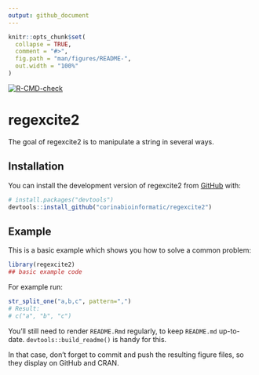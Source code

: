 ```yaml
---
output: github_document
---
```


<!-- README.md is generated from README.Rmd. Please edit that file -->

```r
knitr::opts_chunk$set(
  collapse = TRUE,
  comment = "#>",
  fig.path = "man/figures/README-",
  out.width = "100%"
)
```

[![R-CMD-check](https://github.com/corinabioinformatic/regexcite2/actions/workflows/R-CMD-check.yaml/badge.svg?branch=main)](https://github.com/corinabioinformatic/regexcite2/actions/workflows/R-CMD-check.yaml)

# regexcite2

<!-- badges: start -->
<!-- badges: end -->

The goal of regexcite2 is to manipulate a string in several ways. 

## Installation

You can install the development version of regexcite2 from [GitHub](https://github.com/) with:

``` r
# install.packages("devtools")
devtools::install_github("corinabioinformatic/regexcite2")
```

## Example

This is a basic example which shows you how to solve a common problem:

```r
library(regexcite2)
## basic example code
```

For example run:

```r
str_split_one("a,b,c", pattern=",")
# Result: 
# c("a", "b", "c")
```

You'll still need to render `README.Rmd` regularly, to keep `README.md` up-to-date. `devtools::build_readme()` is handy for this.


In that case, don't forget to commit and push the resulting figure files, so they display on GitHub and CRAN.
